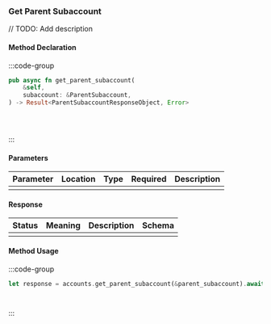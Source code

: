 ### Get Parent Subaccount

// TODO: Add description

#### Method Declaration

:::code-group

```rust [Rust]
pub async fn get_parent_subaccount(
    &self,
    subaccount: &ParentSubaccount,
) -> Result<ParentSubaccountResponseObject, Error>
```

```python [Python]

```

```typescript [TypeScript]

```

```url [API]
```

:::

#### Parameters

| Parameter | Location | Type  | Required | Description |
| --------- | -------- | ----- | -------- | ----------- |
|           |          |       |          |             |

#### Response

| Status | Meaning | Description | Schema |
| ------ | ------- | ----------- | ------ |
|        |         |             |        |

#### Method Usage

:::code-group

```rust [Rust]
let response = accounts.get_parent_subaccount(&parent_subaccount).await?;
```

```python [Python]

```

```typescript [TypeScript]

```

:::



